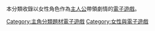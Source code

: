本分類收錄以女性角色作為[[主人公|主人公]]帶領劇情的[[電子遊戲|電子遊戲]]。

[[Category:主角分類題材電子遊戲|Category:主角分類題材電子遊戲]]
[[Category:女性與電子遊戲|Category:女性與電子遊戲]]